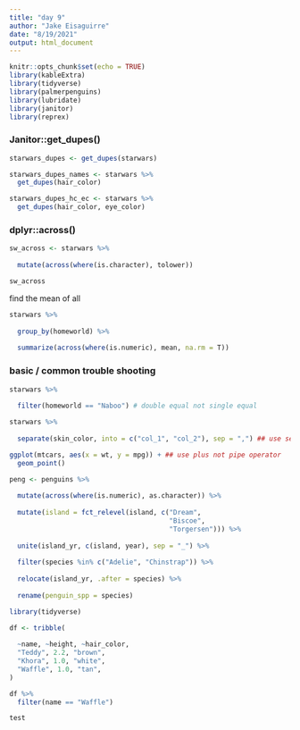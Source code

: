 ```yaml
---
title: "day 9"
author: "Jake Eisaguirre"
date: "8/19/2021"
output: html_document
---
```


```r
knitr::opts_chunk$set(echo = TRUE)
library(kableExtra)
library(tidyverse)
library(palmerpenguins)
library(lubridate)
library(janitor)
library(reprex)
```

### Janitor::get_dupes()
```r

starwars_dupes <- get_dupes(starwars)

starwars_dupes_names <- starwars %>% 
  get_dupes(hair_color)

starwars_dupes_hc_ec <- starwars %>% 
  get_dupes(hair_color, eye_color)

```

### dplyr::across()

```r

sw_across <- starwars %>% 
  
  mutate(across(where(is.character), tolower))

sw_across

```
find the mean of all 
```r

starwars %>% 
  
  group_by(homeworld) %>% 
  
  summarize(across(where(is.numeric), mean, na.rm = T))


```
### basic / common trouble shooting
```r

starwars %>% 
  
  filter(homeworld == "Naboo") # double equal not single equal

```

```r

starwars %>% 
  
  separate(skin_color, into = c("col_1", "col_2"), sep = ",") ## use sep not by

```

```r

ggplot(mtcars, aes(x = wt, y = mpg)) + ## use plus not pipe operator 
  geom_point()

```

```r

peng <- penguins %>% 
  
  mutate(across(where(is.numeric), as.character)) %>% 
  
  mutate(island = fct_relevel(island, c("Dream",
                                        "Biscoe",
                                        "Torgersen"))) %>% 
  
  unite(island_yr, c(island, year), sep = "_") %>% 
  
  filter(species %in% c("Adelie", "Chinstrap")) %>% 
  
  relocate(island_yr, .after = species) %>% 
  
  rename(penguin_spp = species)

```



```r

library(tidyverse)

df <- tribble(
  
  ~name, ~height, ~hair_color,
  "Teddy", 2.2, "brown",
  "Khora", 1.0, "white",
  "Waffle", 1.0, "tan",
)

df %>% 
  filter(name == "Waffle")

test

```








